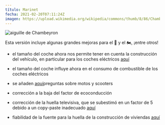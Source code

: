 ---
título: Marinet
fecha: 2021-02-20T07:11:24Z
imagen: https://upload.wikimedia.org/wikipedia/commons/thumb/8/86/Chambeyron-lac_du_marinet.jpg/640px-Chambeyron-lac_du_marinet.jpg
---

![aiguille de Chambeyron](https://upload.wikimedia.org/wikipedia/commons/thumb/8/86/Chambeyron-lac_du_marinet.jpg/640px-Chambeyron-lac_du_marinet.jpg)

Esta versión incluye algunas grandes mejoras para el 🚗 y el 🏍, ¡entre otros!

- el tamaño del coche ahora nos permite tener en cuenta la construcción del vehículo, en particular para los coches eléctricos <a href="https://github.com/betagouv/ecolab-data/pull/888">aquí</a>
- el tamaño del coche influye ahora en el consumo de combustible de los coches eléctricos
- se añaden <a href="https://github.com/betagouv/ecolab-data/pull/891">aquí</a>preguntas sobre motos y scooters
- corrección a la baja del factor de ecoconducción
- corrección de la huella televisiva, que se subestimó en un factor de 5 debido a un copy-paste inadecuado <a href="https://github.com/betagouv/ecolab-data/pull/889/commits/bed18fa7150e5676460546347721e7f9b5e19a08">aquí</a>

- fiabilidad de la fuente para la huella de la construcción de viviendas <a href="https://github.com/betagouv/ecolab-data/pull/908">aquí</a>
